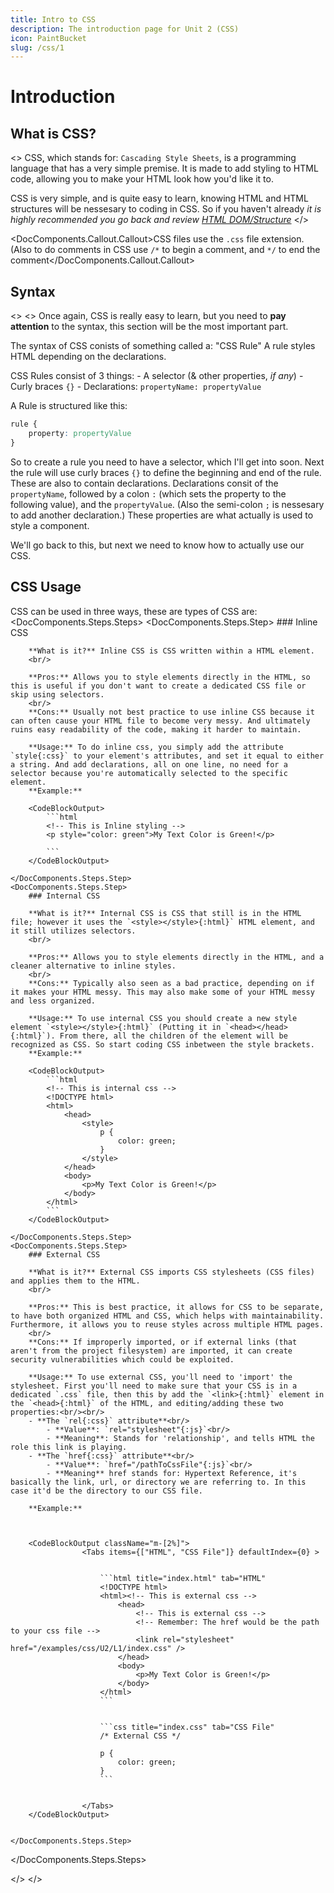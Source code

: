 ```yaml
---
title: Intro to CSS
description: The introduction page for Unit 2 (CSS)
icon: PaintBucket
slug: /css/1
---
```


# Introduction


## What is CSS?

<>
CSS, which stands for: `Cascading Style Sheets`, is a programming language that has a very simple premise. It is made to add styling to HTML code, allowing you to make your HTML look how you'd like it to. 

CSS is very simple, and is quite easy to learn, knowing HTML and HTML structures will be nessesary to coding in CSS. So if you haven't already 
<span className="secondary">*it is highly recommended you go back and review [HTML DOM/Structure](/docs/Course1/U1/html/1#html-document-tree)*</span>
</>

<DocComponents.Callout.Callout>CSS files use the `.css` file extension.  (Also to do comments in CSS use `/*` to begin a comment, and `*/` to end the comment</DocComponents.Callout.Callout>
## Syntax

<>
<>
Once again, CSS is really easy to learn, but you need to **pay attention** to the syntax, this section will be the most important part.

The syntax of CSS conists of something called a: "CSS Rule"
A rule styles HTML depending on the declarations.

CSS Rules consist of 3 things:
    - A selector (& other properties, *if any*)
    - Curly braces `{}`
    - Declarations: `propertyName: propertyValue`


A Rule is structured like this:


```css 
rule {
    property: propertyValue
}
```

So to create a rule you need to have a selector, which I'll get into soon. Next the rule will use curly braces `{}` to define the beginning and end of the rule. 
These are also to contain declarations. Declarations consit of the `propertyName`, followed by a colon `:` (which sets the property to the following value), and the `propertyValue`. (Also the semi-colon `;` is nessesary to add another declaration.)
These properties are what actually is used to style a component.

We'll go back to this, but next we need to know how to actually use our CSS.

## CSS Usage

CSS can be used in three ways, these are types of CSS are:
<DocComponents.Steps.Steps>
    <DocComponents.Steps.Step>
        ### Inline CSS

        **What is it?** Inline CSS is CSS written within a HTML element. 
        <br/>
        
        **Pros:** Allows you to style elements directly in the HTML, so this is useful if you don't want to create a dedicated CSS file or skip using selectors.
        <br/>
        **Cons:** Usually not best practice to use inline CSS because it can often cause your HTML file to become very messy. And ultimately ruins easy readability of the code, making it harder to maintain.

        **Usage:** To do inline css, you simply add the attribute `style{:css}` to your element's attributes, and set it equal to either a string. And add declarations, all on one line, no need for a selector because you're automatically selected to the specific element.
        **Example:**

        <CodeBlockOutput>
            ```html
            <!-- This is Inline styling -->
            <p style="color: green">My Text Color is Green!</p>

            ```
        </CodeBlockOutput>
      
    </DocComponents.Steps.Step>
    <DocComponents.Steps.Step>
        ### Internal CSS

        **What is it?** Internal CSS is CSS that still is in the HTML file; however it uses the `<style></style>{:html}` HTML element, and it still utilizes selectors.
        <br/>
        
        **Pros:** Allows you to style elements directly in the HTML, and a cleaner alternative to inline styles.
        <br/>
        **Cons:** Typically also seen as a bad practice, depending on if it makes your HTML messy. This may also make some of your HTML messy and less organized.

        **Usage:** To use internal CSS you should create a new style element `<style></style>{:html}` (Putting it in `<head></head>{:html}`). From there, all the children of the element will be recognized as CSS. So start coding CSS inbetween the style brackets.
        **Example:**

        <CodeBlockOutput>
            ```html
            <!-- This is internal css -->
            <!DOCTYPE html>
            <html>
                <head>
                    <style>
                        p {
                            color: green;
                        }
                    </style>
                </head>
                <body>
                    <p>My Text Color is Green!</p>
                </body>
            </html>
            ```
        </CodeBlockOutput>
      
    </DocComponents.Steps.Step>
    <DocComponents.Steps.Step>
        ### External CSS

        **What is it?** External CSS imports CSS stylesheets (CSS files) and applies them to the HTML.
        <br/>
        
        **Pros:** This is best practice, it allows for CSS to be separate, to have both organized HTML and CSS, which helps with maintainability. Furthermore, it allows you to reuse styles across multiple HTML pages.
        <br/>
        **Cons:** If improperly imported, or if external links (that aren't from the project filesystem) are imported, it can create security vulnerabilities which could be exploited.

        **Usage:** To use external CSS, you'll need to 'import' the stylesheet. First you'll need to make sure that your CSS is in a dedicated `.css` file, then this by add the `<link>{:html}` element in the `<head>{:html}` of the HTML, and editing/adding these two properties:<br/><br/>
        - **The `rel{:css}` attribute**<br/>
            - **Value**: `rel="stylesheet"{:js}`<br/>
            - **Meaning**: Stands for 'relationship', and tells HTML the role this link is playing. 
        - **The `href{:css}` attribute**<br/>
            - **Value**: `href="/pathToCssFile"{:js}`<br/>
            - **Meaning** href stands for: Hypertext Reference, it's basically the link, url, or directory we are referring to. In this case it'd be the directory to our CSS file.

        **Example:**

        

        <CodeBlockOutput className="m-[2%]">
                    <Tabs items={["HTML", "CSS File"]} defaultIndex={0} >


                        ```html title="index.html" tab="HTML"
                        <!DOCTYPE html> 
                        <html><!-- This is external css -->
                            <head>
                                <!-- This is external css -->
                                <!-- Remember: The href would be the path to your css file -->
                                <link rel="stylesheet" href="/examples/css/U2/L1/index.css" />
                            </head>
                            <body>
                                <p>My Text Color is Green!</p>
                            </body>
                        </html>
                        ```


                        ```css title="index.css" tab="CSS File"
                        /* External CSS */

                        p {
                            color: green;
                        }
                        ```


                    </Tabs>
        </CodeBlockOutput>
        
      
    </DocComponents.Steps.Step>
</DocComponents.Steps.Steps>

</>
</>

